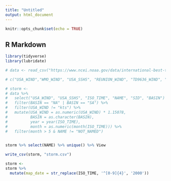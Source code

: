 ```yaml
---
title: "Untitled"
output: html_document
---
```


```r
knitr::opts_chunk$set(echo = TRUE)
```

## R Markdown
```r
library(tidyverse)
library(lubridate)
```

```r
# data <- read_csv("https://www.ncei.noaa.gov/data/international-best-track-archive-for-climate-stewardship-ibtracs/v04r00/access/csv/ibtracs.since1980.list.v04r00.csv", na = "missing")

# c("USA_WIND","WMO_WIND", "USA_SSHS", "REUNION_WIND", "TD9636_WIND", "STORM_SPEED", "CMA_CAT", "ISO_TIME", "NAME", "USA_STATUS", "SID", "BASIN") %in% colnames(data)

# storm <- 
# data %>% 
#   select("USA_WIND", "USA_SSHS", "ISO_TIME", "NAME", "SID", "BASIN") %>% 
#   filter(BASIN == "NA" | BASIN == "SA") %>% 
#   filter(USA_WIND != "kts") %>% 
#   mutate(USA_WIND = as.numeric(USA_WIND) * 1.15078,
#          BASIN = as.character(BASIN),
#          year = year(ISO_TIME),
#          month = as.numeric(month(ISO_TIME))) %>% 
#   filter(month > 5 & NAME != "NOT_NAMED")
  
```
```r
storm %>% select(NAME) %>% unique() %>% View
```
```r
write_csv(storm, "storm.csv")
```

```r
storm <- 
storm %>% 
  mutate(map_date = str_replace(ISO_TIME, '^[0-9]{4}', '2000'))
  
```


